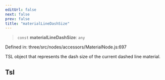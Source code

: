 ```yaml
---
editUrl: false
next: false
prev: false
title: "materialLineDashSize"
---
```


> `const` **materialLineDashSize**: `any`

Defined in: three/src/nodes/accessors/MaterialNode.js:697

TSL object that represents the dash size of the current dashed line material.

## Tsl
